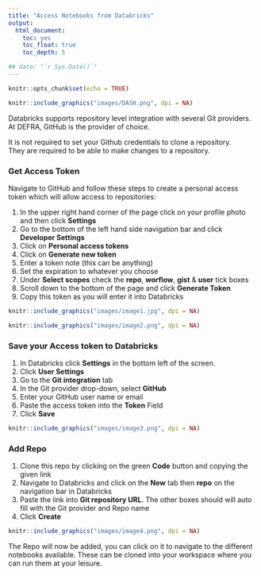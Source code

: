 ```yaml
---
title: "Access Notebooks from Databricks"
output:
  html_document:
    toc: yes
    toc_float: true
    toc_depth: 5

## date: "`r Sys.Date()`"
---
```


```r
knitr::opts_chunk$set(echo = TRUE)
```

```r
knitr::include_graphics("images/DASH.png", dpi = NA)
```


Databricks supports repository level integration with several Git providers.  
At DEFRA, GitHub is the provider of choice. 
  
It is not required to set your Github credentials to clone a repository.  
They are required to be able to make changes to a repository.

### Get Access Token
Navigate to GitHub and follow these steps to create a personal access token which will allow access to repositories:

1. In the upper right hand corner of the page click on your profile photo and then click **Settings**
2. Go to the bottom of the left hand side navigation bar and click **Developer Settings**
3. Click on **Personal access tokens**
4. Click on **Generate new token**
5. Enter a token note (this can be anything)
6. Set the expiration to whatever you choose
7. Under **Select scopes** check the **repo**, **worflow**, **gist** & **user** tick boxes
8. Scroll down to the bottom of the page and click **Generate Token**
9. Copy this token as you will enter it into Databricks

```r

knitr::include_graphics("images/image1.jpg", dpi = NA)

```
```r

knitr::include_graphics("images/image2.png", dpi = NA)

```

### Save your Access token to Databricks

1. In Databricks click **Settings** in the bottom left of the screen.
2. Click **User Settings**
3. Go to the **Git integration** tab
4. In the Git provider drop-down, select **GitHub**
5. Enter your GitHub user name or email
6. Paste the access token into the **Token** Field
7. Click **Save**

```r

knitr::include_graphics("images/image3.png", dpi = NA)

```

### Add Repo

1. Clone this repo by clicking on the green **Code** button and copying the given link
2. Navigate to Databricks and click on the **New** tab then **repo** on the navigation bar in Databricks
4. Paste the link into **Git repository URL**. The other boxes should will auto fill with the Git provider and Repo name
5. Click **Create**

```r

knitr::include_graphics("images/image4.png", dpi = NA)

```

The Repo will now be added, you can click on it to navigate to the different notebooks available. These can be cloned into your workspace where you can run them at your leisure.
